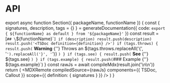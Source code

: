 
# API

export async function Section({ packageName, functionName }) {
  const { signatures, description, tags = {} } = generateDocumentation({
    code: `export { ${functionName} as default } from '${packageName}'`
  })
  const result = [`## \`${functionName}\``]
  if (description) result.push(description)
  result.push('<TSDoc definition={definition} />')
  if (tags.throws) {
    result.push(`<Callout type='warning'>
**Warning**
{''}
Throws an ${tags.throws.replaceAll('{', '`').replaceAll('}', '`')}
</Callout>`)
  }
  if (tags.see) {
    result.push(`<Callout>
**See**
{''}
${tags.see}
</Callout>`)
  }
  if (tags.example) {
    result.push(`### Example
{''}
${tags.example}`)
  }
  const rawJs = await compileMdx(result.join('\n\n'))
  return (
    <MDXRemote
      compiledSource={rawJs}
      components={{ TSDoc, Callout }}
      scope={{ definition: { signatures } }}
    />
  )
}

<Section functionName="getPageMap" packageName="nextra/page-map" />

<Section functionName="  generateStaticParamsFor" packageName="nextra/pages" />

<Section functionName="  importPage" packageName="nextra/pages" />
